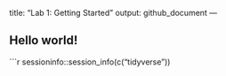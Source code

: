 title: "Lab 1: Getting Started"
output: github_document
---
 
## Hello world!
 
```r
sessioninfo::session_info(c("tidyverse"))
